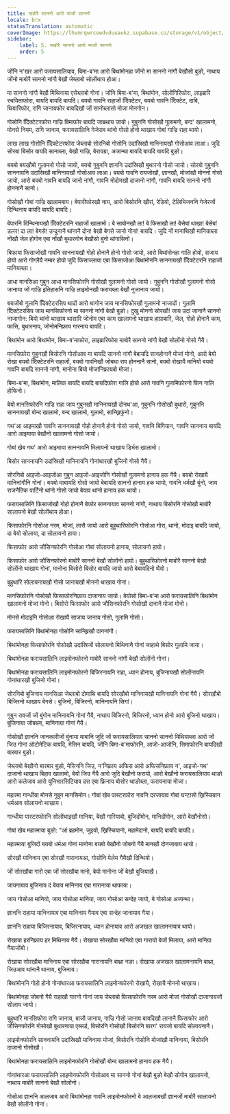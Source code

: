 ```yaml
---
title: माबोरै साननो आरो माजों साननो
locale: brx
statusTranslation: automatic
coverImage: https://lhvmrqwrcowdvduuaukz.supabase.co/storage/v1/object/public/strapi-uploads/small_cover-educacion-fundamental.webp-2d51a7828a2b1309555be27f7e2a61a0.webp
sidebar:
    label: 5. माबोरै साननो आरो माजों साननो
    order: 5
---
```

जोंनि न'खर आरो फरायसालियाव, बिमा-ब'मा आरो बिथांमोनहा जोंनो मा साननो नांगौ बेखौसो बुङो, नाथाय जोंनो माबोरै साननो नांगौ बेखौ जेब्लाबो सोलोंथाय होआ।

मा साननो नांगौ बेखौ मिथिनाया एसेब्लाबो गोनां। जोंनि बिमा-ब'मा, बिथांमोन, सोलोंगिरिफोरा, लाइब्रारि रचयिताफोरा, बायदि बायदि बायदि। बयबो गावनि राहाजों दििक्टेटर, बयबो गावनि दििक्टेट, दाबि, थियारिफोर, रागि जानायफोर बायदिखौ जों सानोब्लासो मोजां मोनगोन।

गोसोनि दििक्टेटरफोरा गाज्रि बिमाफोर बायदि जाब्रथाय जायो। गुबुननि गोसोखौ गुलामनो, बन्द' खालामनो, मोनसे नियम, रागि जानाय, फरायसालिनि गेजेराव थांनो गोसो होनो थाखाय गोबां गाज्रि राहा थायो।

लाख लाख गोसोनि दििक्टेटरफोरा जेब्लाबो सोरनिबो गोसोनि उदांस्रिखौ मानिनायखौ गोसोआव लाआ। जुदि सोरबा बिसोर बायदि सानाब्ला, बेखौ गाज्रि, बेरायग्रा, अजान्था बायदि बायदि बायदि बुङो।

बयबो बयखौबो गुलामनो गोसो जायो, बयबो गुबुननि ज्ञाननि उदांस्रिखौ बुथारनो गोसो जायो। सोरबो गुबुननि साननायनि उदांस्रिखौ मानिनायखौ गोसोआव लाआ। बयबो गावनि रायजोखौ, ज्ञानखौ, मोजांखौ मोननो गोसो जायो, आरो बयबो गावनि बायदि जानो नांगौ, गावनि मोदोमखौ दाजानो नांगौ, गावनि बायदि साननो नांगौ होननानै सानो।

गोसोखौ गोबां गाज्रि खालामबाय। बेपारीफोरखौ नाय, आरो बिसोरनि खौरां, रेडियो, टेलिभिजननि गेजेरजों दिन्थिनाय बायदि बायदि बायदि।

बेपारनि दिन्थिनायखौ दििक्टेटरनि राहाजों खालामो। बे साबोनखौ ला! बे फिसाखौ ला! बेसेबां थाखा! बेसेबां डलर! दा ला! बेगसे! उन्दुनानै थांनानै दोन! बेखौ बेगसे जानो गोनां! बायदि। जुदि नों मानाथिखौ मानियाब्ला नोंखौ जेल होगोन एबा नोंखौ बुथारगोन बेखौसो बुंनो थांगासिनो।

बिफाया फिसाजोखौ गावनि साननायखौ गोहो होनानै होनो गोसो जायो, आरो बिथांमोनहा गालि होयो, सजाय होयो आरो गोग्लैयै नम्बर होयो जुदि फिसाज्लाया एबा फिसाजोआ बिथांमोननि साननायखौ दििक्टेटरनि राहाजों मानियाब्ला।

आधा मानसिआ गुबुन आधा मानसिफोरनि गोसोखौ गुलामनो गोसो जायो। गुबुननि गोसोखौ गुलामनो गोसो जानाया जों गाज्रि इतिहासनि गाज्रि लाइमोनखौ फरायब्ला बेखौ नुजानाय जायो।

बयजोंबो गुलामि दििक्टेटरसिप थादों आरो थागोन जाय मानसिफोरखौ गुलामनो नाजादों। गुलामि दििक्टेटरसिप जाय मानसिफोरनो मा साननो नांगौ बेखौ बुङो। दुखु मोननो सोरखौ! जाय उदां जानानै साननो नाजागोन: बियो थांनो थाखाय थासारि जोनोम एबा काम खालामनो थाखाय हाग्राबारि, जेल, गोहो होनानै काम, फासि, बुथारनाय, जोनोमनिफ्राय गारनाय बायदि।

बिथांमोन आरो बिथांमोन, बिमा-ब'माफोरा, लाइब्रारिफोरा माबोरै साननो नांगौ बेखौ सोलोंनो गोसो गैयै।

मानसिफोरा गुबुनखौ बिसोरनि गोसोआव मा बायदि साननो नांगौ बेबायदि सानहोनानै मोजां मोनो, आरो बेयो रोखा बयबो दििक्टेटरनि राहाजों, बयबो गावनिखौ जोबथा राव होननानै सानो, बयबो रोखायै मानियो बयबो गावनि बायदि साननो नांगौ, मानोना बियो मोजांनिफ्रायबो मोजां।

बिमा-ब'मा, बिथांमोन, मालिक बायदि बायदि बायदिफोरा गालि होयो आरो गावनि गुलामिफोरनो फिन गालि होफिनो।

बेयो मानसिफोरनि गाज्रि राहा जाय गुबुनखौ मानिनायखौ दोनथ'आ, गुबुननि गोसोखौ बुथारो, गुबुननि साननायखौ बोन्द खालामो, बन्द खालामो, गुलामो, सान्ख्रिफुंनो।

गथ'आ आइमाखौ गावनि साननायखौ गोहो होनानै होनो गोसो जायो, गावनि बिगियान, गावनि साननाय बायदि आरो आइमाया बेखौनो खालामनो गोसो जायो।

गोबां खेब गथ' आरो आइमाया साननायनि मिलायनो थाखाय डिर्भस खालामो।

बिसोर साननायनि उदांस्रिखौ मानिनायनि गोनांथारखौ बुजिनो गोसो गैयै।

सोरनिबो आइजो-आइजोआ गुबुन आइजो-आइजोनि गोसोखौ गुलामनो हानाय हक गैयै। बयबो रोखायै मानिनांगौनि गोनां। बयबो माबायदि गोसो जायो बेबायदि साननो हानाय हक थायो, गावनि धर्मखौ बुंनो, जाय राजनैतिक पार्टिनो थांनो गोसो जायो बेयाव थांनो हानाय हक थायो।

फरायसालिनि फिसाजोखौ गोहो होनानै बेफोर साननायाव साननो नांगौ, नाथाय बिसोरनि गोसोखौ माबोरै सालायनो बेखौ सोलोंथाय होआ।

फिसाफोरनि गोसोआ नरम, मोजां, लासै जायो आरो बुहुथारिफोरनि गोसोआ गोरा, थानो, मोदाइ बायदि जायो, दा बेयो सोलाया, दा सोलायनो हाया।

फिसाफोर आरो जौसिनफोरनि गोसोआ गोबां सोलायनो हानाय, सोलायनो हायो।

फिसाफोर आरो जौसिनफोरनो माबोरै साननो बेखौ सोलोंनो हायो। बुहुथारिफोरनो माबोरै साननो बेखौ सोलोंनो थाखाय गोनां, मानोना बिसोरो बिसोर बायदि जायो आरो बेबायदिनो थैयो।

बुहुथारि सोलायनायखौ गोसो जानायखौ मोननो थाखाय गोनां।

मानसिफोरनि गोसोखौ फिसाफोरनिफ्राय दाजानाय जायो। बेयोसो बिमा-ब'मा आरो फरायसालिनि बिथांमोन खालामनो मोजां मोनो। बिसोरो फिसाफोर आरो जौसिनफोरनि गोसोखौ दानानै मोजां मोनो।

मोनसे मोदाइनि गोसोआ रोखायै साजाय जानाय गोसो, गुलामि गोसो।

फरायसालिनि बिथांमोनहा गोसोनि सान्ख्रिखौ दाननांगौ।

बिथांमोनहा फिसाफोरनि गोसोखौ उदांस्रिजों सोलायनो मिथिनानै गोनां जाहाथे बिसोर गुलामि जाया।

बिथांमोनहा फरायसालिनि लाइमोनफोरनो माबोरै साननो नांगौ बेखौ सोलोंनो गोनां।

बिथांमोनहा फरायसालिनि लाइमोनफोरनो बिजिरनायनि राहा, ध्यान होनाय, बुजिनायखौ सोलोंनायनि गोनांथारखौ बुजिनो गोनां।

सोरनिबो बुजिनाय मानसिआ जेब्लाबो दोमाथि बायदि सोरखौबो मानिनायखौ मानिनायनि गोनां गैयै। सोरखौबो बिजिरनो थाखाय बेगसे। बुजिनो, बिजिरनो, मानिनायनि सिगां।

गुबुन रावजों जों बुंगोन मानिनायनि गोनां गैयै, नाथाय बिजिरनो, बिजिरनो, ध्यान होनो आरो बुजिनो थाखाय। बुजिनाया जोबब्ला, मानिनाया गोनां गैयै।

गोसोखौ ज्ञाननि जानकारीजों बुंनाया माबानि जुदि जों फरायसालियाव साननो साननो मिथियाब्ला आरो जों जिउ गोनां ऑटोमेटिक बायदि, मेसिन बायदि, जोंनि बिमा-ब'माफोरनि, आजो-आजोनि, सिमाफोरनि बायदिखौ बारबार बुङो।

जेब्लाबो बेखौनो बारबार बुङो, मेसिननि जिउ, न'निफ्राय अफिस आरो अफिसनिफ्राय न', आइजो-गथ' दाजानो थाखाय बिहाव खालामो, बेयो जिउ गैयै आरो जुदि बेखौनो फरायो, आरो बेखौनो फरायसालियाव थाङो आरो कलेजाव आरो युनिभारसिटियाव दस एबा फ्रिनाय बोसोर थाङोब्ला, फरायनाया मोजां।

महात्मा गान्धीया मोनसे गुबुन मानसिमोन। गोबां खेब पास्टरफोरा गावनि दरजायाव गोबां घन्टासो ख्रिस्चियान धर्मआव सोलायनो थाखाय।

गान्धीया पास्टरफोरनि सोलोंथाइखौ मानिया, बेखौ गारियाबो, बुजिदोंमोन, मानिदोंमोन, आरो बेखौनोसो।

गोबां खेब महात्माया बुङो: "आं ब्रहमोन, जुइयो, ख्रिस्चियानो, महामेदानो, बायदि बायदि बायदि।

महात्माया बुजिदों बयबो धर्मआ गोनां मानोना बयबो बेखौनो जोबनो गैयै मानखौ दोनजाबाय थायो।

सोरखौ मानिनाय एबा सोरखौ गारानायआ, गोसोनि मेलेम गैयैखौ दिन्थियो।

जों सोरखौबा गारो एबा जों सोरखौबा मानो, बेयो मानोना जों बेखौ बुजियाखै।

जायगायाव बुजिनाय दं बेयाव मानिनाय एबा गारानाया थाफाया।

जाय गोसोआ मानियो, जाय गोसोआ मानिया, जाय गोसोआ सन्देह जायो, बे गोसोआ अजान्था।

ज्ञाननि राहाया मानिनायाव एबा मानिनाय गैयाव एबा सन्देह जानायाव गैया।

ज्ञाननि राहाया बिजिरनायाव, बिजिरनायाव, ध्यान होनायाव आरो अजखल खालामनायाव थायो।

रोखाया हरनिफ्राय हर मिथिनाय गैयै। रोखाया सोरखौबा मानियो एबा गारायो बेजों मिलाया, आरो मानिग्रा गैयाजोंबो।

रोखाया सोरखौबा मानिनाय एबा सोरखौबा गारानायनि बाथ्रा नङा। रोखाया अजखल खालामनायनि बाथ्रा, जिउआव थांनानै थानाय, बुजिनाय।

बिथांमोननि गोहो होनो गोनांथारआ फरायसालिनि लाइमोनफोरनो रोखायै, रोखायै मोननो थाखाय।

बिथांमोनहा जोबनो गैयै राहाखौ गारनो गोनां जाय जेब्लाबो फिसाफोरनि नरम आरो मोजां गोसोखौ दाजानायजों सोलाय जायो।

बुहुथारि मानसिफोरा रागि जानाय, बाजौ जानाय, गाज्रि गोसो जानाय बायदिखौ लानानै फिसाफोर आरो जौसिनफोरनि गोसोखौ बुथारनाया एब्सर्ड, बिसोरनि गोसोखौ बिसोरनि बारग' रायजो बायदि सोलायनानै।

लाइमोनफोरनि साननायनि उदांस्रिखौ मानिनाया मोजां, बिसोरनि गोसोनि मोजांखौ मानिनाया, बिसोरनि दाजानो गोसोखौ।

बिथांमोनहा फरायसालिनि लाइमोनफोरनि गोसोखौ बोन्द खालामनो हानाय हक गैयै।

गोनांथारआ फरायसालिनि लाइमोनफोरनि गोसोआव मा साननो गोनां बेखौ बुङो बेखौ सोगोम खालामनो, नाथाय माबोरै साननो बेखौ सोलोंनो।

गोसोआ ज्ञाननि आलजाब आरो बिथांमोनहा गावनि लाइमोनफोरनो बे आलजाबखौ ज्ञानजों माबोरै सालायनो बेखौ सोलोंनो गोनां।

